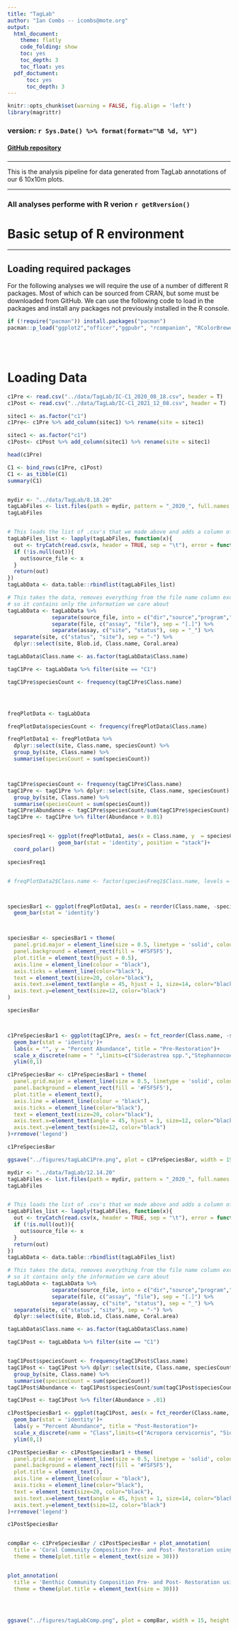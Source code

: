 ```yaml
---
title: "TagLab"
author: "Ian Combs -- icombs@mote.org"
output:
  html_document:
    theme: flatly
    code_folding: show
    toc: yes
    toc_depth: 3
    toc_float: yes
  pdf_doctument:
      toc: yes
      toc_depth: 3
---
```


```r
knitr::opts_chunk$set(warning = FALSE, fig.align = 'left')
library(magrittr)
```

### version: `r Sys.Date() %>% format(format="%B %d, %Y")`

<!-- this is where the DOI would go  [![DOI](https://zenodo.org/badge/DOI/10.5281/zenodo.3675991.svg)](https://doi.org/10.5281/zenodo.3675991)
-->


#### [GitHub repository](https://github.com/icombs2017/photogrammetryNOAA.git){target="_blank"}

###
***
This is the analysis pipeline for data generated from TagLab annotations of our 6 10x10m plots.


***
### All analyses performe with R verion `r getRversion()`
# Basic setup of R environment
***
## Loading required packages

For the following analyses we will require the use of a number of different R packages. Most of which can be sourced from CRAN, but some must be downloaded from GitHub. We can use the following code to load in the packages and install any packages not previously installed in the R console. 

```r
if (!require("pacman")) install.packages("pacman")
pacman::p_load("ggplot2","officer","ggpubr", "rcompanion", "RColorBrewer", "patchwork", "magrittr","reshape2", "stringr", "plyr", "dplyr", "flextable", "tidyr", "tibble", "vegan")
```

<br><br>

# Loading Data

```r


c1Pre <- read.csv("../data/TagLab/IC-C1_2020_08_18.csv", header = T)
c1Post <- read.csv("../data/TagLab/IC-C1_2021_12_08.csv", header = T)

sitec1 <- as.factor("c1")
c1Pre<- c1Pre %>% add_column(sitec1) %>% rename(site = sitec1)

sitec1 <- as.factor("c1")
c1Post<- c1Post %>% add_column(sitec1) %>% rename(site = sitec1)

head(c1Pre)

C1 <- bind_rows(c1Pre, c1Post)
C1 <- as_tibble(C1)
summary(C1)



```




```r
mydir <- "../data/TagLab/8.18.20"
tagLabFiles <- list.files(path = mydir, pattern = "_2020_", full.names = TRUE)
tagLabFiles


# This loads the list of .csv's that we made above and adds a column of file names to the data frame
tagLabFiles_list <- lapply(tagLabFiles, function(x){
  out <- tryCatch(read.csv(x, header = TRUE, sep = "\t"), error = function(e) NULL)
  if (!is.null(out)){
    out$source_file <- x
  }
  return(out)
})
tagLabData <- data.table::rbindlist(tagLabFiles_list)

# This takes the data, removes everything from the file name column except the important data to us, and sorts the data frame 
# so it contains only the information we care about 
tagLabData <- tagLabData %>% 
              separate(source_file, into = c("dir","source","program","date","file"), sep = "[/]", remove = FALSE) %>% 
              separate(file, c("assay", "file"), sep = "[.]") %>% 
              separate(assay, c("site", "status"), sep = "_") %>% 
  separate(site, c("status", "site"), sep = "-") %>%
  dplyr::select(site, Blob.id, Class.name, Coral.area)

tagLabData$Class.name <- as.factor(tagLabData$Class.name)

tagC1Pre <- tagLabData %>% filter(site == "C1")

tagC1Pre$speciesCount <- frequency(tagC1Pre$Class.name)





```

```r

freqPlotData <- tagLabData

freqPlotData$speciesCount <- frequency(freqPlotData$Class.name)

freqPlotData1 <- freqPlotData %>% 
  dplyr::select(site, Class.name, speciesCount) %>% 
  group_by(site, Class.name) %>% 
  summarise(speciesCount = sum(speciesCount))



tagC1Pre$speciesCount <- frequency(tagC1Pre$Class.name)
tagC1Pre <- tagC1Pre %>% dplyr::select(site, Class.name, speciesCount) %>% 
  group_by(site, Class.name) %>% 
  summarise(speciesCount = sum(speciesCount))
tagC1Pre$Abundance <- tagC1Pre$speciesCount/sum(tagC1Pre$speciesCount)
tagC1Pre <- tagC1Pre %>% filter(Abundance > 0.01)


speciesFreq1 <- ggplot(freqPlotData1, aes(x = Class.name, y  = speciesCount, fill = site))+
                geom_bar(stat = 'identity', position = "stack")+
  coord_polar()

speciesFreq1


# freqPlotData2$Class.name <- factor(speciesFreq1$Class.name, levels = speciesFreq1$Class.name[order(-speciesFreq1$speciesCount)])



speciesBar1 <- ggplot(freqPlotData1, aes(x = reorder(Class.name, -speciesCount), y = speciesCount, fill = Class.name))+
  geom_bar(stat = 'identity')



speciesBar <- speciesBar1 + theme(
  panel.grid.major = element_line(size = 0.5, linetype = 'solid', colour = "white"),
  panel.background = element_rect(fill = '#F5F5F5'), 
  plot.title = element_text(hjust = 0.5), 
  axis.line = element_line(colour = "black"), 
  axis.ticks = element_line(color="black"), 
  text = element_text(size=20, color="black"), 
  axis.text.x=element_text(angle = 45, hjust = 1, size=14, color="black"), 
  axis.text.y=element_text(size=12, color="black")
)

speciesBar



c1PreSpeciesBar1 <- ggplot(tagC1Pre, aes(x = fct_reorder(Class.name, -speciesCount), y = Abundance, fill = Class.name))+
  geom_bar(stat = 'identity')+
  labs(x = "", y = "Percent Abundance", title = "Pre-Restoration")+
  scale_x_discrete(name = " ",limits=c("Siderastrea spp.","Stephannocoenia intersepta","Porites astreoides", "Orbicella faveolata"), labels =c("SSID","SINT","PAST", "OFAV"))+
  ylim(0,1)

c1PreSpeciesBar <- c1PreSpeciesBar1 + theme(
  panel.grid.major = element_line(size = 0.5, linetype = 'solid', colour = "white"),
  panel.background = element_rect(fill = '#F5F5F5'), 
  plot.title = element_text(), 
  axis.line = element_line(colour = "black"), 
  axis.ticks = element_line(color="black"), 
  text = element_text(size=20, color="black"), 
  axis.text.x=element_text(angle = 45, hjust = 1, size=12, color="black"), 
  axis.text.y=element_text(size=12, color="black")
)+rremove('legend')

c1PreSpeciesBar

ggsave("../figures/tagLabC1Pre.png", plot = c1PreSpeciesBar, width = 15, height = 10, units = "in", dpi = 600)

```





```r

mydir <- "../data/TagLab/12.14.20"
tagLabFiles <- list.files(path = mydir, pattern = "_2020_", full.names = TRUE)
tagLabFiles


# This loads the list of .csv's that we made above and adds a column of file names to the data frame
tagLabFiles_list <- lapply(tagLabFiles, function(x){
  out <- tryCatch(read.csv(x, header = TRUE, sep = "\t"), error = function(e) NULL)
  if (!is.null(out)){
    out$source_file <- x
  }
  return(out)
})
tagLabData <- data.table::rbindlist(tagLabFiles_list)

# This takes the data, removes everything from the file name column except the important data to us, and sorts the data frame 
# so it contains only the information we care about 
tagLabData <- tagLabData %>% 
              separate(source_file, into = c("dir","source","program","date","file"), sep = "[/]", remove = FALSE) %>% 
              separate(file, c("assay", "file"), sep = "[.]") %>% 
              separate(assay, c("site", "status"), sep = "_") %>% 
  separate(site, c("status", "site"), sep = "-") %>%
  dplyr::select(site, Blob.id, Class.name, Coral.area)

tagLabData$Class.name <- as.factor(tagLabData$Class.name)

tagC1Post <- tagLabData %>% filter(site == "C1")


tagC1Post$speciesCount <- frequency(tagC1Post$Class.name)
tagC1Post <- tagC1Post %>% dplyr::select(site, Class.name, speciesCount) %>% 
  group_by(site, Class.name) %>% 
  summarise(speciesCount = sum(speciesCount))
tagC1Post$Abundance <- tagC1Post$speciesCount/sum(tagC1Post$speciesCount)

tagC1Post <- tagC1Post %>% filter(Abundance > .01)

c1PostSpeciesBar1 <- ggplot(tagC1Post, aes(x = fct_reorder(Class.name, -speciesCount), y = Abundance, fill = Class.name))+
  geom_bar(stat = 'identity')+
  labs(y = "Percent Abundance", title = "Post-Restoration")+
  scale_x_discrete(name = "Class",limits=c("Acropora cervicornis", "Siderastrea spp.","Orbicella faveolata","Stephannocoenia intersepta","Porites astreoides"), labels =c("ACER","SSID","OFAV","SINT","PAST"))+
  ylim(0,1)

c1PostSpeciesBar <- c1PostSpeciesBar1 + theme(
  panel.grid.major = element_line(size = 0.5, linetype = 'solid', colour = "white"),
  panel.background = element_rect(fill = '#F5F5F5'), 
  plot.title = element_text(), 
  axis.line = element_line(colour = "black"), 
  axis.ticks = element_line(color="black"), 
  text = element_text(size=20, color="black"), 
  axis.text.x=element_text(angle = 45, hjust = 1, size=14, color="black"), 
  axis.text.y=element_text(size=12, color="black")
)+rremove('legend')

c1PostSpeciesBar


compBar <- c1PreSpeciesBar / c1PostSpeciesBar + plot_annotation(
  title = 'Coral Community Composition Pre- and Post- Restoration using TagLab',
  theme = theme(plot.title = element_text(size = 30)))


plot_annotation(
  title = 'Benthic Community Composition Pre- and Post- Restoration using Virtual Point Intercept',
  theme = theme(plot.title = element_text(size = 30)))




ggsave("../figures/tagLabComp.png", plot = compBar, width = 15, height = 10, units = "in", dpi = 600)



```

```r
```

